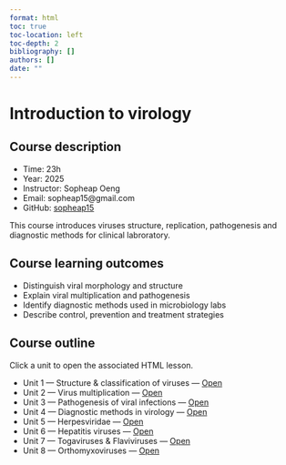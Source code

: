 ```yaml
---
format: html
toc: true
toc-location: left
toc-depth: 2
bibliography: []
authors: []
date: ""
---
```


# Introduction to virology

<style>
/* Also hide Quarto title metadata blocks */
.quarto-title-meta, .quarto-title-meta-heading, .quarto-title-meta-contents, .quarto-title-meta-item { display: none !important; }
/* Show only level-2 headings in the TOC (hide H1 entries) */
.toc .toc-level-1, .toc li.toc-level-1, .toc .toc-item[data-level="1"] { display: none !important; }
/* If Quarto TOC uses nested lists, hide the top-level (H1) link but keep the nested H2 list visible */
#TOC > ul > li > a { display: none !important; }
#TOC > ul > li > ul { display: block !important; }
</style>

## Course description

- Time: 23h
- Year: 2025
- Instructor: Sopheap Oeng
- Email: sopheap15@gmail.com
- GitHub: [sopheap15](https://github.com/sopheap15)

This course introduces viruses structure, replication, pathogenesis and diagnostic methods for clinical labroratory.

## Course learning outcomes

- Distinguish viral morphology and structure
- Explain viral multiplication and pathogenesis
- Identify diagnostic methods used in microbiology labs
- Describe control, prevention and treatment strategies

## Course outline
Click a unit to open the associated HTML lesson.

- Unit 1 — Structure & classification of viruses — <a href="1_Virus_structure_and_classification/1_Virus_structure_and_classification.html" target="_blank" rel="noopener">Open</a>
- Unit 2 — Virus multiplication — <a href="2_Virus_multiplication/2_Multiplication_of_virus.html" target="_blank" rel="noopener">Open</a>
- Unit 3 — Pathogenesis of viral infections — <a href="3_Virus_pathogenosis/3_Pathogenesis_of_viral_infections.html" target="_blank" rel="noopener">Open</a>
- Unit 4 — Diagnostic methods in virology — <a href="4_Diagnsotic_methods_in_virology/4_Diagnostic_method_in_virology.html" target="_blank" rel="noopener">Open</a>
- Unit 5 — Herpesviridae — <a href="5_Hepes_virus/5_Herpesviridae.html" target="_blank" rel="noopener">Open</a>
- Unit 6 — Hepatitis viruses — <a href="6_Hepatitis_virus/6_Hepatitis_viruses.html" target="_blank" rel="noopener">Open</a>
- Unit 7 — Togaviruses & Flaviviruses — <a href="7_Togavirus_and_flavivirus/18-Togaviruses_and_Flaviviruses.html" target="_blank" rel="noopener">Open</a>
- Unit 8 — Orthomyxoviruses — <a href="8_Orthomyxovirus/8_Orthomyxoviruses.html" target="_blank" rel="noopener">Open</a>

